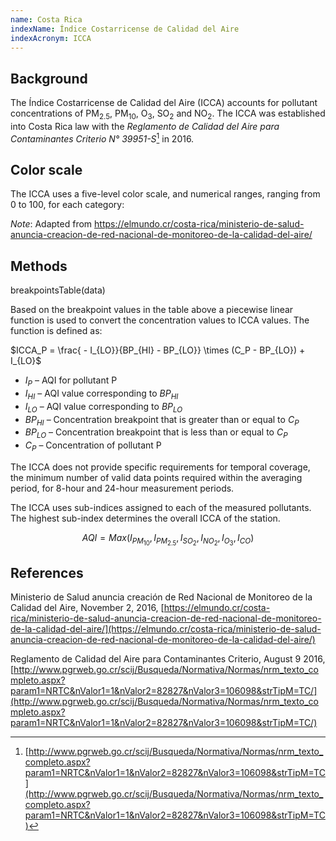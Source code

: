 ```yaml
---
name: Costa Rica
indexName: Índice Costarricense de Calidad del Aire
indexAcronym: ICCA
---
```



## Background

The Índice Costarricense de Calidad del Aire (ICCA) accounts for pollutant
concentrations of PM<sub>2.5</sub>, PM<sub>10</sub>, O<sub>3</sub>,
SO<sub>2</sub> and NO<sub>2</sub>. The ICCA was established into Costa Rica law with the _Reglamento de Calidad del Aire para Contaminantes Criterio N° 39951-S_[^1] in 2016.

## Color scale

The ICCA uses a five-level color scale, and numerical ranges, ranging from 0 to
100, for each category:

<ColorScale index="costa-rica" value={true} />

_Note_: Adapted from https://elmundo.cr/costa-rica/ministerio-de-salud-anuncia-creacion-de-red-nacional-de-monitoreo-de-la-calidad-del-aire/

## Methods

breakpointsTable(data)

Based on the breakpoint values in the table above a piecewise linear function is used to convert the concentration values to ICCA values. The function is defined as:

$ICCA_P = \frac{ - I_{LO}}{BP_{HI} - BP_{LO}} \times (C_P - BP_{LO}) + I_{LO}$

- $I_P$ – AQI for pollutant P
- $I_{HI}$ – AQI value corresponding to $BP_{HI}$
- $I_{LO}$ – AQI value corresponding to $BP_{LO}$
- $BP_{HI}$ – Concentration breakpoint that is greater than or equal to $C_P$
- $BP_{LO}$ – Concentration breakpoint that is less than or equal to $C_P$
- $C_P$ – Concentration of pollutant P

The ICCA does not provide specific requirements for temporal coverage, the minimum number of valid data points required within the averaging period, for 8-hour and 24-hour measurement periods.

The ICCA uses sub-indices assigned to each of the measured pollutants. The highest sub-index determines the overall ICCA of the station.

$$
{AQI} = {Max}({I}_{PM_{10}},{I}_{PM_{2.5}},{I}_{SO_{2}},{I}_{NO_{2}},{I}_{O_{3}},{I}_{CO})
$$

## References

Ministerio de Salud anuncia creación de Red Nacional de Monitoreo de la Calidad
del Aire, November 2, 2016,
[https://elmundo.cr/costa-rica/ministerio-de-salud-anuncia-creacion-de-red-nacional-de-monitoreo-de-la-calidad-del-aire/](https://elmundo.cr/costa-rica/ministerio-de-salud-anuncia-creacion-de-red-nacional-de-monitoreo-de-la-calidad-del-aire/)

Reglamento de Calidad del Aire para Contaminantes Criterio, August 9 2016,
[http://www.pgrweb.go.cr/scij/Busqueda/Normativa/Normas/nrm_texto_completo.aspx?param1=NRTC&nValor1=1&nValor2=82827&nValor3=106098&strTipM=TC/](http://www.pgrweb.go.cr/scij/Busqueda/Normativa/Normas/nrm_texto_completo.aspx?param1=NRTC&nValor1=1&nValor2=82827&nValor3=106098&strTipM=TC/)

[^1]: [http://www.pgrweb.go.cr/scij/Busqueda/Normativa/Normas/nrm_texto_completo.aspx?param1=NRTC&nValor1=1&nValor2=82827&nValor3=106098&strTipM=TC](http://www.pgrweb.go.cr/scij/Busqueda/Normativa/Normas/nrm_texto_completo.aspx?param1=NRTC&nValor1=1&nValor2=82827&nValor3=106098&strTipM=TC)
